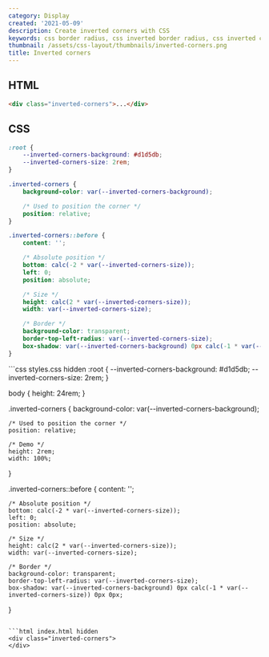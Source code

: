 ```yaml
---
category: Display
created: '2021-05-09'
description: Create inverted corners with CSS
keywords: css border radius, css inverted border radius, css inverted corners
thumbnail: /assets/css-layout/thumbnails/inverted-corners.png
title: Inverted corners
---
```


## HTML

```html index.html
<div class="inverted-corners">...</div>
```

## CSS

```css styles.css
:root {
    --inverted-corners-background: #d1d5db;
    --inverted-corners-size: 2rem;
}

.inverted-corners {
    background-color: var(--inverted-corners-background);

    /* Used to position the corner */
    position: relative;
}

.inverted-corners::before {
    content: '';

    /* Absolute position */
    bottom: calc(-2 * var(--inverted-corners-size));
    left: 0;
    position: absolute;

    /* Size */
    height: calc(2 * var(--inverted-corners-size));
    width: var(--inverted-corners-size);

    /* Border */
    background-color: transparent;
    border-top-left-radius: var(--inverted-corners-size);
    box-shadow: var(--inverted-corners-background) 0px calc(-1 * var(--inverted-corners-size)) 0px 0px;
}
```

<Playground>
```css styles.css hidden
:root {
    --inverted-corners-background: #d1d5db;
    --inverted-corners-size: 2rem;
}

body {
    height: 24rem;
}

.inverted-corners {
    background-color: var(--inverted-corners-background);

    /* Used to position the corner */
    position: relative;

    /* Demo */
    height: 2rem;
    width: 100%;
}

.inverted-corners::before {
    content: '';

    /* Absolute position */
    bottom: calc(-2 * var(--inverted-corners-size));
    left: 0;
    position: absolute;

    /* Size */
    height: calc(2 * var(--inverted-corners-size));
    width: var(--inverted-corners-size);

    /* Border */
    background-color: transparent;
    border-top-left-radius: var(--inverted-corners-size);
    box-shadow: var(--inverted-corners-background) 0px calc(-1 * var(--inverted-corners-size)) 0px 0px;
}
```

```html index.html hidden
<div class="inverted-corners">
</div>
```
</Playground>
